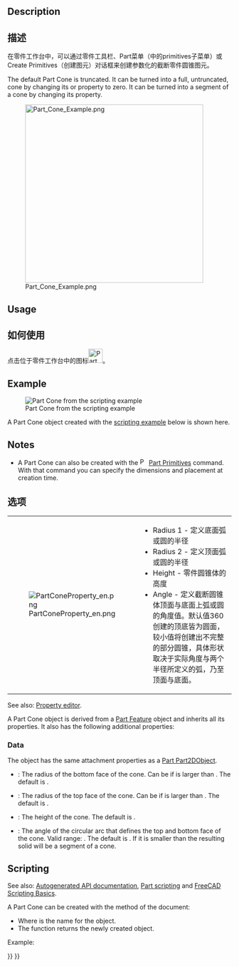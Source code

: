 <languages/>

{{Docnav
|[[Part_Sphere|Sphere]]
|[[Part_Torus|Torus]]
|[[Part_Workbench|Part]]
|IconL=Part_Sphere.svg
|IconR=Part_Torus.svg
|IconC=Workbench_Part.svg
}}

{{GuiCommand
|Name=Part Cone
|MenuLocation=Part → Primitives → Cone
|Workbenches=[[Part_Workbench|Part]]
|SeeAlso=[[Part_Primitives|Part Primitives]]
}}

== Description == 

<div class="mw-translate-fuzzy">
== 描述 ==
在零件工作台中，可以通过零件工具栏、Part菜单（中的primitives子菜单）或Create Primitives（创建图元）对话框来创建参数化的截断零件圆锥图元。
</div>

The default Part Cone is truncated. It can be turned into a full, untruncated, cone by changing its {{PropertyData|Radius1}} or {{PropertyData|Radius2}} property to zero. It can be turned into a segment of a cone by changing its {{PropertyData|Angle}} property.

[[Image:Part_Cone_Example.png|400px]]

== Usage == 

<div class="mw-translate-fuzzy">
== 如何使用 ==
点击位于零件工作台中的图标[[Image:Part Cone.png|32px]]。
</div>

== Example ==

[[Image:Part_Cone_Scripting_Example.png|thumb|Part Cone from the scripting example]]

A Part Cone object created with the [[#Scripting|scripting example]] below is shown here.

== Notes ==

* A Part Cone can also be created with the [[Image:Part_Primitives.svg|16px]] [[Part_Primitives|Part Primitives]] command. With that command you can specify the dimensions and placement at creation time.

<span id="Properties"></span>
<div class="mw-translate-fuzzy">
== 选项 ==
{|
| [[File:PartConeProperty_en.png]]
|
{{KEY|Cone}}
*Radius 1 - 定义底面弧或圆的半径
*Radius 2 - 定义顶面弧或圆的半径
*Height - 零件圆锥体的高度
*Angle -  定义截断圆锥体顶面与底面上弧或圆的角度值。默认值360创建的顶底皆为圆面，较小值将创建出不完整的部分圆锥，具体形状取决于实际角度与两个半径所定义的弧，乃至顶面与底面。
|}
</div>

See also: [[Property_editor|Property editor]].

A Part Cone object is derived from a [[Part_Feature|Part Feature]] object and inherits all its properties. It also has the following additional properties:

=== Data ===

{{TitleProperty|Attachment}}

The object has the same attachment properties as a [[Part_Part2DObject#Data|Part Part2DObject]].

{{TitleProperty|Cone}}

* {{PropertyData|Radius1|Length}}: The radius of the bottom face of the cone. Can be {{Value|0mm}} if {{PropertyData|Radius2}} is larger than {{Value|0mm}}. The default is {{Value|2mm}}.
* {{PropertyData|Radius2|Length}}: The radius of the top face of the cone. Can be {{Value|0mm}} if {{PropertyData|Radius1}} is larger than {{Value|0mm}}. The default is {{Value|4mm}}.
* {{PropertyData|Height|Length}}: The height of the cone. The default is {{Value|10mm}}.
* {{PropertyData|Angle|Angle}}: The angle of the circular arc that defines the top and bottom face of the cone. Valid range: {{Value|0° &lt; value &lt;&#61; 360°}}. The default is {{Value|360°}}. If it is smaller than {{Value|360°}} the resulting solid will be a segment of a cone.

== Scripting ==

See also: [https://freecad.github.io/SourceDoc/ Autogenerated API documentation], [[Part_scripting|Part scripting]] and [[FreeCAD_Scripting_Basics|FreeCAD Scripting Basics]].

A Part Cone can be created with the {{Incode|addObject()}} method of the document:

{{Code|code=
cone = FreeCAD.ActiveDocument.addObject("Part::Cone", "myCone")
}}

* Where {{Incode|"myCone"}} is the name for the object.
* The function returns the newly created object.

Example:

{{Code|code=
import FreeCAD as App

doc = App.activeDocument()

cone = doc.addObject("Part::Cone", "myCone")
cone.Radius1 = 5
cone.Radius2 = 10
cone.Height = 50
cone.Angle = 270
cone.Placement = App.Placement(App.Vector(1, 2, 3), App.Rotation(30, 60, 15))

doc.recompute()
}}


{{Docnav
|[[Part_Sphere|Sphere]]
|[[Part_Torus|Torus]]
|[[Part_Workbench|Part]]
|IconL=Part_Sphere.svg
|IconR=Part_Torus.svg
|IconC=Workbench_Part.svg
}}

{{Part_Tools_navi{{#translation:}}}}
{{Userdocnavi{{#translation:}}}}